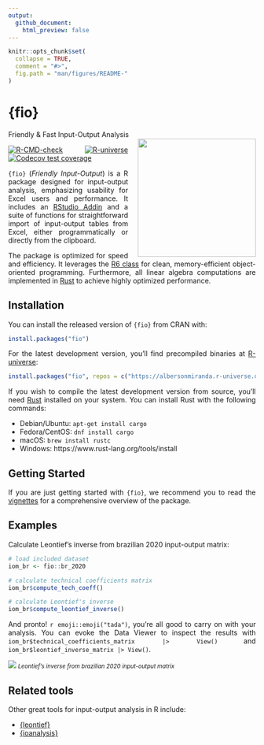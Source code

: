 ```yaml
---
output:
  github_document:
    html_preview: false
---
```


<!-- README.md is generated from README.Rmd. Please edit that file -->

```r
knitr::opts_chunk$set(
  collapse = TRUE,
  comment = "#>",
  fig.path = "man/figures/README-"
)
```

# {fio}
<div style="text-align: justify">
Friendly & Fast Input-Output Analysis <img src="man/figures/leontief.jpg" align="right" width="240px" style="margin-left: 20px;" />

<!-- badges: start -->
[![R-CMD-check](https://github.com/albersonmiranda/fio/actions/workflows/R-CMD-check.yaml/badge.svg)](https://github.com/albersonmiranda/fio/actions/workflows/R-CMD-check.yaml)
[![R-universe](https://albersonmiranda.r-universe.dev/badges/fio)](https://albersonmiranda.r-universe.dev/fio)
[![Codecov test coverage](https://codecov.io/gh/albersonmiranda/fio/branch/main/graph/badge.svg)](https://app.codecov.io/gh/albersonmiranda/fio?branch=main)
<!-- badges: end -->

`{fio}` (*Friendly Input-Output*) is a R package designed for input-output analysis, emphasizing usability for Excel users and performance. It includes an [RStudio Addin](https://rstudio.github.io/rstudioaddins/) and a suite of functions for straightforward import of input-output tables from Excel, either programmatically or directly from the clipboard.

The package is optimized for speed and efficiency. It leverages the [R6 class](https://r6.r-lib.org/) for clean, memory-efficient object-oriented programming. Furthermore, all linear algebra computations are implemented in [Rust](https://www.rust-lang.org/) to achieve highly optimized performance.

## Installation

You can install the released version of `{fio}` from CRAN with:

```r
install.packages("fio")
```
For the latest development version, you'll find precompiled binaries at [R-universe](https://albersonmiranda.r-universe.dev/fio):

```r
install.packages("fio", repos = c("https://albersonmiranda.r-universe.dev", "https://cloud.r-project.org"))
```

If you wish to compile the latest development version from source, you'll need [Rust](https://www.rust-lang.org/) installed on your system. You can install Rust with the following commands:

- Debian/Ubuntu: `apt-get install cargo`
- Fedora/CentOS: `dnf install cargo`
- macOS: `brew install rustc`
- Windows: https://www.rust-lang.org/tools/install

## Getting Started

If you are just getting started with `{fio}`, we recommend you to read the [vignettes](https://albersonmiranda.github.io/fio/articles/index.html) for a comprehensive overview of the package.

## Examples

Calculate Leontief's inverse from brazilian 2020 input-output matrix:

```r
# load included dataset
iom_br <- fio::br_2020

# calculate technical coefficients matrix
iom_br$compute_tech_coeff()

# calculate Leontief's inverse
iom_br$compute_leontief_inverse()
```

And pronto! `r emoji::emoji("tada")`, you're all good to carry on with your analysis. You can evoke the Data Viewer to inspect the results with `iom_br$technical_coefficients_matrix |> View()` and `iom_br$leontief_inverse_matrix |> View()`.

![](man/figures/example_leontief_inverse.png)
*<small>Leontief's inverse from brazilian 2020 input-output matrix</small>*

## Related tools

Other great tools for input-output analysis in R include:

- [{leontief}](https://pachamaltese.github.io/leontief/)
- [{ioanalysis}](https://cran.r-project.org/package=ioanalysis)

</div>
